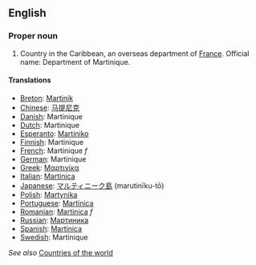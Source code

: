 ==English==

===Proper noun===

# Country in the Caribbean, an overseas department of [[France]].  Official name: Department of Martinique.

====Translations====
*[[Breton]]: [[Martinik]]
*[[Chinese]]: [[马提尼克]]
*[[Danish]]: Martinique
*[[Dutch]]: Martinique
*[[Esperanto]]: [[Martiniko]]
*[[Finnish]]: Martinique
*[[French]]: Martinique ''f''
*[[German]]: Martinique
*[[Greek]]: [[Μαρτινίκα]]
*[[Italian]]: [[Martinica]]
*[[Japanese]]: [[マルティニーク島]] (marutinīku-tō)
*[[Polish]]: [[Martynika]]
*[[Portuguese]]: [[Martinica]]
*[[Romanian]]: [[Martinica]] ''f''
*[[Russian]]: [[Мартиника]]
*[[Spanish]]: [[Martinica]]
*[[Swedish]]: Martinique

''See also'' [[Countries of the world]]